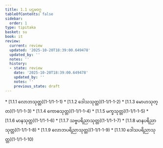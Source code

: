```yaml
---
title: 1.1 ပဌမဝဂ္ဂ
tableOfContents: false
sidebar:
  order: 1
type: tipitaka
basket: su
book: it
review:
  current: review
  updated: '2025-10-20T18:39:00.649478'
  updated_by: ''
  notes: ''
  history:
  - state: review
    date: '2025-10-20T18:39:00.649478'
    updated_by: ''
    notes: ''
    previous_state: draft
---
```



<DynamicBreadcrumb />


<ReviewStatus review={frontmatter.review} showDetails={true} />

<HypothesisAnnotation frontmatter={frontmatter} />



<TableOfContents book="it" section="1.1">
* [1.1.1 လောဘသုတ္တ](1-1/1-1-1)
* [1.1.2 ဒေါသသုတ္တ](1-1/1-1-2)
* [1.1.3 မောဟသုတ္တ](1-1/1-1-3)
* [1.1.4 ကောဓသုတ္တ](1-1/1-1-4)
* [1.1.5 မက္ခသုတ္တ](1-1/1-1-5)
* [1.1.6 မာနသုတ္တ](1-1/1-1-6)
* [1.1.7 သဗ္ဗပရိညာသုတ္တ](1-1/1-1-7)
* [1.1.8 မာနပရိညာသုတ္တ](1-1/1-1-8)
* [1.1.9 လောဘပရိညာသုတ္တ](1-1/1-1-9)
* [1.1.10 ဒေါသပရိညာသုတ္တ](1-1/1-1-10)
</TableOfContents>